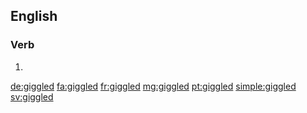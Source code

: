 ==English==

===Verb===
{{head|en|verb form}}

# {{en-past of|giggle}}

[[de:giggled]]
[[fa:giggled]]
[[fr:giggled]]
[[mg:giggled]]
[[pt:giggled]]
[[simple:giggled]]
[[sv:giggled]]
